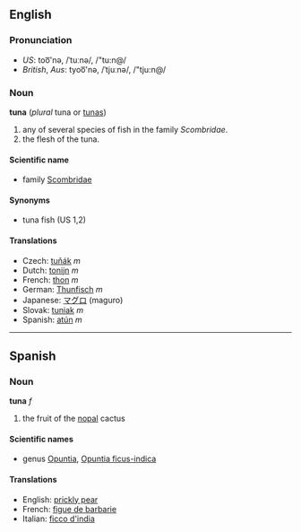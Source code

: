 ==English==
===Pronunciation===
*''US'': too͞'nə, /ˈtuːnə/, /"tu:n@/
*''British'', ''Aus'': tyoo͞'nə, /ˈtjuːnə/, /"tju:n@/

===Noun===
'''tuna''' (''plural'' tuna or [[tunas]])

# any of several species of fish in the family ''Scombridae''.
# the flesh of the tuna.

==== Scientific name ====
*family [[Scombridae]]

==== Synonyms ====
*tuna fish (US 1,2)

==== Translations ====
*Czech: [[tuňák]] ''m''
*Dutch: [[tonijn]] ''m''
*French: [[thon]] ''m''
*German: [[Thunfisch]] ''m''
*Japanese: [[マグロ]] (maguro)
*Slovak: [[tuniak]]  ''m''
*Spanish: [[atún]] ''m''

----

==Spanish==
===Noun===
'''tuna''' ''f''

# the fruit of the [[nopal]] cactus

====Scientific names====
*genus [[Opuntia]], [[Opuntia ficus-indica]]

====Translations====
*English: [[prickly pear]]
*French: [[figue de barbarie]]
*Italian: [[ficco d'india]]